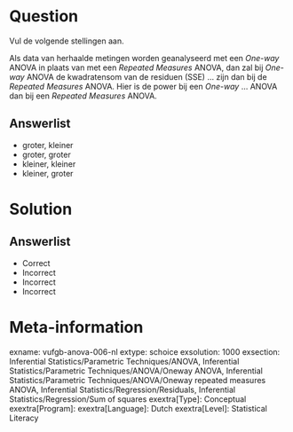 Question
========

Vul de volgende stellingen aan. 

Als data van herhaalde metingen worden geanalyseerd met een *One-way* ANOVA in plaats van met een *Repeated Measures* ANOVA, dan zal bij *One-way* ANOVA de kwadratensom van de residuen (SSE) ... zijn dan bij de *Repeated Measures* ANOVA. Hier is de power bij een *One-way* ... ANOVA dan bij een *Repeated Measures* ANOVA.
  
Answerlist
----------
* groter, kleiner
* groter, groter
* kleiner, kleiner
* kleiner, groter

Solution
========

Answerlist
----------
* Correct
* Incorrect
* Incorrect
* Incorrect

Meta-information
================
exname: vufgb-anova-006-nl
extype: schoice
exsolution: 1000
exsection: Inferential Statistics/Parametric Techniques/ANOVA, Inferential Statistics/Parametric Techniques/ANOVA/Oneway ANOVA, Inferential Statistics/Parametric Techniques/ANOVA/Oneway repeated measures ANOVA, Inferential Statistics/Regression/Residuals, Inferential Statistics/Regression/Sum of squares
exextra[Type]: Conceptual
exextra[Program]: 
exextra[Language]: Dutch
exextra[Level]: Statistical Literacy
